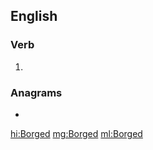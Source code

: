 ==English==

===Verb===
{{head|en|verb form}}

# {{en-past of|Borg}}

===Anagrams===
* {{l|en|bodger}}

[[hi:Borged]]
[[mg:Borged]]
[[ml:Borged]]